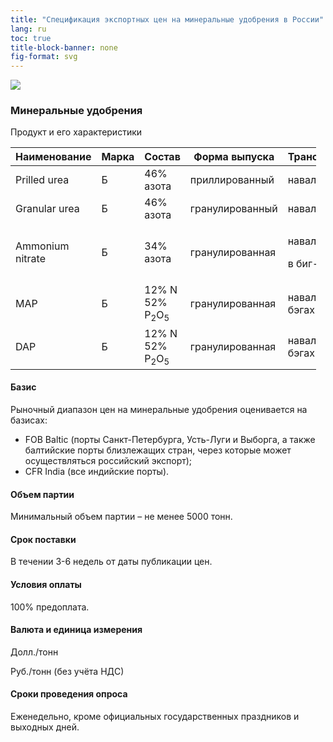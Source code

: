 ```yaml
---
title: "Спецификация экспортных цен на минеральные удобрения в России"
lang: ru
toc: true
title-block-banner: none
fig-format: svg
---
```


![](../images/icon-agro.svg)

### Минеральные удобрения

Продукт и его характеристики

+------------------+------------+--------------------+-----------------+--------------------------+
| Наименование     | Марка      | Состав             | Форма выпуска   | Транспортировка          |
+==================+============+====================+=================+==========================+
| Prilled urea     | Б          | 46% азота          | приллированный  | навалом                  |
+------------------+------------+--------------------+-----------------+--------------------------+
| Granular urea    | Б          | 46% азота          | гранулированный | навалом                  |
+------------------+------------+--------------------+-----------------+--------------------------+
| Ammonium nitrate | Б          | 34% азота          | гранулированная | навалом,                 |
|                  |            |                    |                 |                          |
|                  |            |                    |                 | в биг-бэгах              |
+------------------+------------+--------------------+-----------------+--------------------------+
| MAP              | Б          | 12% N 52% P~2~O~5~ | гранулированная | навалом, в биг-бэгах     |
+------------------+------------+--------------------+-----------------+--------------------------+
| DAP              | Б          | 12% N 52% P~2~O~5~ | гранулированная | навалом, в биг-бэгах     |
+------------------+------------+--------------------+-----------------+--------------------------+

#### Базис

Рыночный диапазон цен на минеральные удобрения оценивается на базисах:

-   FOB Baltic (порты Санкт-Петербурга, Усть-Луги и Выборга, а также балтийские порты близлежащих стран, через которые может осуществляться российский экспорт);
-   СFR India (все индийские порты).

#### Объем партии

Минимальный объем партии – не менее 5000 тонн.

#### Срок поставки

В течении 3-6 недель от даты публикации цен.

#### Условия оплаты

100% предоплата.

#### Валюта и единица измерения

Долл./тонн

Руб./тонн (без учёта НДС)

#### Сроки проведения опроса

Еженедельно, кроме официальных государственных праздников и выходных дней.
